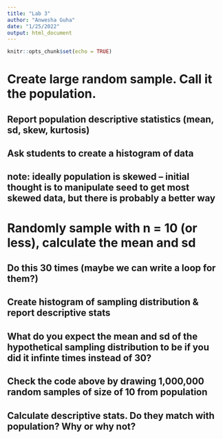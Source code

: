 ```yaml
---
title: "Lab 3"
author: "Anwesha Guha"
date: "1/25/2022"
output: html_document
---
```


```r
knitr::opts_chunk$set(echo = TRUE)
```

# Create large random sample. Call it the population.
## Report population descriptive statistics (mean, sd, skew, kurtosis)
## Ask students to create a histogram of data
## note: ideally population is skewed -- initial thought is to manipulate seed to get most skewed data, but there is probably a better way

# Randomly sample with n = 10 (or less), calculate the mean and sd
## Do this 30 times (maybe we can write a loop for them?)
## Create histogram of sampling distribution & report descriptive stats
## What do you expect the mean and sd of the hypothetical sampling distribution to be if you did it infinte times instead of 30?

## Check the code above by drawing 1,000,000 random samples of size of 10 from population
## Calculate descriptive stats. Do they match with population? Why or why not?